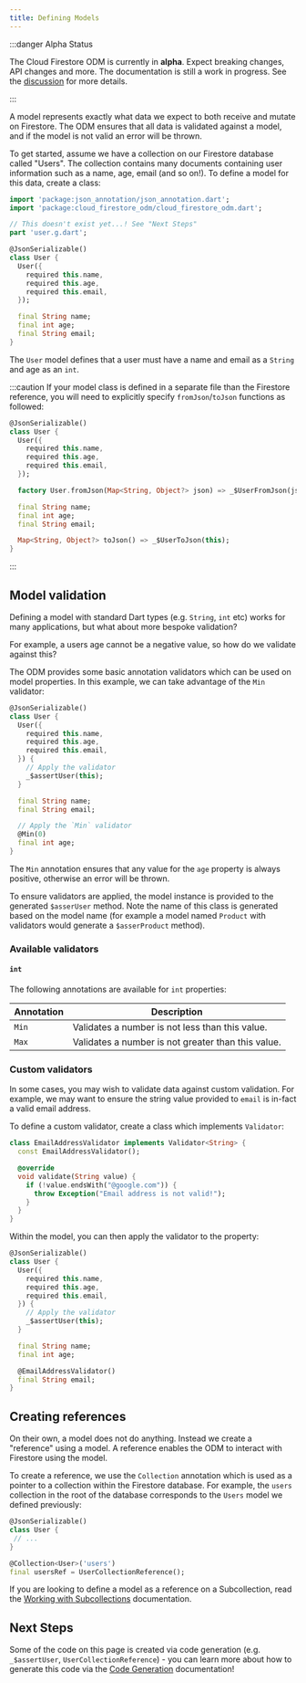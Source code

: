 ```yaml
---
title: Defining Models
---
```


:::danger Alpha Status

The Cloud Firestore ODM is currently in **alpha**. Expect breaking changes, API changes and more. The documentation is still a work in progress.
See the [discussion](https://github.com/FirebaseExtended/flutterfire/discussions/7475) for more details.

:::

A model represents exactly what data we expect to both receive and mutate on Firestore. The ODM
ensures that all data is validated against a model, and if the model is not valid an error will be
thrown.

To get started, assume we have a collection on our Firestore database called "Users". The collection
contains many documents containing user information such as a name, age, email (and so on!). To
define a model for this data, create a class:

```dart
import 'package:json_annotation/json_annotation.dart';
import 'package:cloud_firestore_odm/cloud_firestore_odm.dart';

// This doesn't exist yet...! See "Next Steps"
part 'user.g.dart';

@JsonSerializable()
class User {
  User({
    required this.name,
    required this.age,
    required this.email,
  });

  final String name;
  final int age;
  final String email;
}
```

The `User` model defines that a user must have a name and email as a `String` and age as an `int`.


:::caution
If your model class is defined in a separate file than the Firestore reference,
you will need to explicitly specify `fromJson`/`toJson` functions as followed:

```dart
@JsonSerializable()
class User {
  User({
    required this.name,
    required this.age,
    required this.email,
  });

  factory User.fromJson(Map<String, Object?> json) => _$UserFromJson(json);

  final String name;
  final int age;
  final String email;

  Map<String, Object?> toJson() => _$UserToJson(this);
}
```
:::


## Model validation

Defining a model with standard Dart types (e.g. `String`, `int` etc) works for many applications,
but what about more bespoke validation?

For example, a users age cannot be a negative value, so how do we validate against this?

The ODM provides some basic annotation validators which can be used on model properties. In this
example, we can take advantage of the `Min` validator:

```dart
@JsonSerializable()
class User {
  User({
    required this.name,
    required this.age,
    required this.email,
  }) {
    // Apply the validator
    _$assertUser(this);
  }

  final String name;
  final String email;

  // Apply the `Min` validator
  @Min(0)
  final int age;
}
```

The `Min` annotation ensures that any value for the `age` property is always positive, otherwise an
error will be thrown.

To ensure validators are applied, the model instance is provided to the generated `$asserUser`
method. Note the name of this class is generated based on the model name (for example a model named
`Product` with validators would generate a `$asserProduct` method).

### Available validators

#### `int`

The following annotations are available for `int` properties:

| Annotation | Description                                        |
|------------|----------------------------------------------------|
| `Min`      | Validates a number is not less than this value.    |
| `Max`      | Validates a number is not greater than this value. |

### Custom validators

In some cases, you may wish to validate data against custom validation. For example, we may want to
ensure the string value provided to `email` is in-fact a valid email address.

To define a custom validator, create a class which implements `Validator`:

```dart
class EmailAddressValidator implements Validator<String> {
  const EmailAddressValidator();

  @override
  void validate(String value) {
    if (!value.endsWith("@google.com")) {
      throw Exception("Email address is not valid!");
    }
  }
}
```

Within the model, you can then apply the validator to the property:

```dart
@JsonSerializable()
class User {
  User({
    required this.name,
    required this.age,
    required this.email,
  }) {
    // Apply the validator
    _$assertUser(this);
  }

  final String name;
  final int age;

  @EmailAddressValidator()
  final String email;
}
```

## Creating references

On their own, a model does not do anything. Instead we create a "reference" using a model.
A reference enables the ODM to interact with Firestore using the model.

To create a reference, we use the `Collection` annotation which is used as a pointer to a collection
within the Firestore database. For example, the `users` collection in the root of the database
corresponds to the `Users` model we defined previously:

```dart
@JsonSerializable()
class User {
 // ...
}

@Collection<User>('users')
final usersRef = UserCollectionReference();
```

If you are looking to define a model as a reference on a Subcollection, read the [Working with Subcollections](./subcollections.mdx) documentation.

## Next Steps

Some of the code on this page is created via code generation
(e.g. `_$assertUser`, `UserCollectionReference`) - you can learn more about
how to generate this code via the [Code Generation](./code-generation) documentation!
